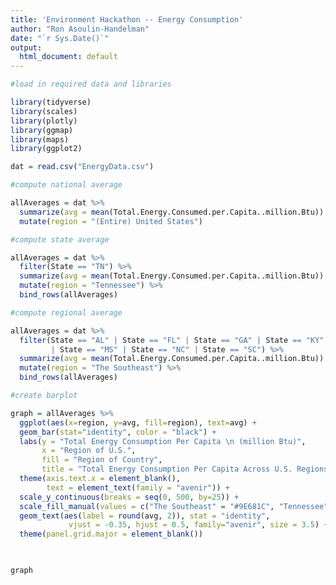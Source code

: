 ```yaml
---
title: 'Environment Hackathon -- Energy Consumption'
author: "Ron Asoulin-Handelman"
date: "`r Sys.Date()`"
output:
  html_document: default
---
```


``` r

#load in required data and libraries

library(tidyverse)
library(scales)
library(plotly)
library(ggmap)
library(maps)
library(ggplot2)

dat = read.csv("EnergyData.csv")

```

``` r
#compute national average

allAverages = dat %>%
  summarize(avg = mean(Total.Energy.Consumed.per.Capita..million.Btu)) %>%
  mutate(region = "(Entire) United States")

```

``` r

#compute state average

allAverages = dat %>%
  filter(State == "TN") %>%
  summarize(avg = mean(Total.Energy.Consumed.per.Capita..million.Btu)) %>%
  mutate(region = "Tennessee") %>%
  bind_rows(allAverages)

```

``` r

#compute regional average

allAverages = dat %>%
  filter(State == "AL" | State == "FL" | State == "GA" | State == "KY"
         | State == "MS" | State == "NC" | State == "SC") %>%
  summarize(avg = mean(Total.Energy.Consumed.per.Capita..million.Btu)) %>%
  mutate(region = "The Southeast") %>%
  bind_rows(allAverages)

```

``` r

#create barplot

graph = allAverages %>%
  ggplot(aes(x=region, y=avg, fill=region), text=avg) +
  geom_bar(stat="identity", color = "black") + 
  labs(y = "Total Energy Consumption Per Capita \n (million Btu)", 
       x = "Region of U.S.", 
       fill = "Region of Country",
       title = "Total Energy Consumption Per Capita Across U.S. Regions") + 
  theme(axis.text.x = element_blank(), 
        text = element_text(family = "avenir")) + 
  scale_y_continuous(breaks = seq(0, 500, by=25)) + 
  scale_fill_manual(values = c("The Southeast" = "#9E681C", "Tennessee" = "#6CA335", "(Entire) United States" = "#8DBEB3")) +
  geom_text(aes(label = round(avg, 2)), stat = "identity",
             vjust = -0.35, hjust = 0.5, family="avenir", size = 3.5) + 
  theme(panel.grid.major = element_blank())
  


graph
```